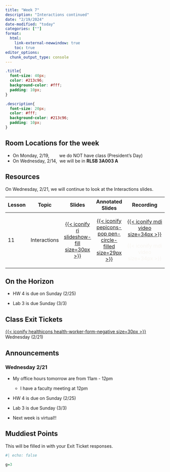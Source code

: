 ```yaml
---
title: "Week 7"
description: "Interactions continued"
date: "2/19/2024"
date-modified: "today"
categories: [""]
format: 
  html:
    link-external-newwindow: true
    toc: true
editor_options: 
  chunk_output_type: console
---
```


```css
.title{
  font-size: 40px;
  color: #213c96;
  background-color: #fff;
  padding: 10px;
}

.description{
  font-size: 20px;
  color: #fff;
  background-color: #213c96;
  padding: 10px;
}
```

::: callout-important
## Room Locations for the week

-   On Monday, 2/19,        we do NOT have class (President's Day)
-   On Wednesday, 2/14,  we will be in **RLSB 3A003 A**
:::

## Resources

On Wednesday, 2/21, we will continue to look at the Interactions slides.

+--------+--------------+------------------------------------------------------------------------------------------------------+-----------------------------------------------------------------------------------------------------------------------------+--------------------------------------------------------------------------------------------------------------------------------------------------------------------------------------------------------------------------------------------------------------------------------------------------------------------------------------------------------------------------------------+
| Lesson | Topic        | Slides                                                                                               | Annotated Slides                                                                                                            | Recording                                                                                                                                                                                                                                                                                                                                                                            |
+========+==============+:====================================================================================================:+:===========================================================================================================================:+:====================================================================================================================================================================================================================================================================================================================================================================================:+
| 11     | Interactions | [[{{< iconify ri slideshow-fill size=30px >}}](/slides/11_Interactions.qmd)]{style="color:#f8f5f0;"} | [[{{< iconify pepicons-pop pen-circle-filled size=29px >}}](/slides_annotated/11_Interactions.pdf)]{style="color:#f8f5f0;"} | [[{{< iconify mdi video size=34px >}}](https://ohsuitg-my.sharepoint.com/personal/wakim_ohsu_edu/_layouts/15/stream.aspx?id=%2Fpersonal%2Fwakim%5Fohsu%5Fedu%2FDocuments%2FTeaching%2FClasses%2FW2024%5FBSTA%5F512%5F612%2FStudent%5Ffiles%2FRecordings%2F11%5FInteractions%5F1%2Emp4&referrer=StreamWebApp%2EWeb&referrerScenario=AddressBarCopied%2Eview)]{style="color:#f8f5f0;"} |
|        |              |                                                                                                      |                                                                                                                             |                                                                                                                                                                                                                                                                                                                                                                                      |
|        |              |                                                                                                      |                                                                                                                             | [{{< iconify mdi video size=34px >}}]{style="color:#f8f5f0;"}                                                                                                                                                                                                                                                                                                                        |
+--------+--------------+------------------------------------------------------------------------------------------------------+-----------------------------------------------------------------------------------------------------------------------------+--------------------------------------------------------------------------------------------------------------------------------------------------------------------------------------------------------------------------------------------------------------------------------------------------------------------------------------------------------------------------------------+

## On the Horizon

-   HW 4 is due on Sunday (2/25)

-   Lab 3 is due Sunday (3/3)

## Class Exit Tickets

[[{{< iconify healthicons health-worker-form-negative size=30px >}}](https://forms.office.com/Pages/ResponsePage.aspx?id=V3lz4rj6fk2U9pvWr59xWFMopmPUjRtDiHLswhgacNhUNkRFSU9CNVBYWUZIMDcxQTkzM09VWFhaRi4u)]{style="color:#f8f5f0;"} Wednesday (2/21)

## Announcements

### Wednesday 2/21

-   My office hours tomorrow are from 11am - 12pm

    -   I have a faculty meeting at 12pm

-   HW 4 is due on Sunday (2/25)

-   Lab 3 is due Sunday (3/3)

-   Next week is virtual!!

## Muddiest Points

This will be filled in with your Exit Ticket responses.

```r
#| echo: false

g=3
```
